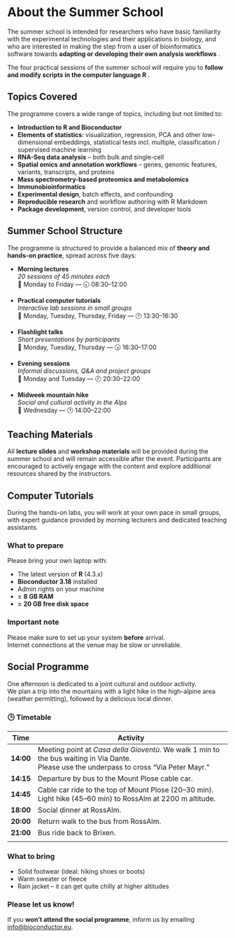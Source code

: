 # About the Summer School

The summer school is intended for researchers who have basic familiarity with the experimental technologies and their applications in biology, and who are interested in making the step from a user of bioinformatics software towards **adapting or developing their own analysis workflows** .

The four practical sessions of the summer school will require you to **follow and modify scripts in the computer language R** .

::: {.callout-tip icon="💡"}
# Topics Covered

The programme covers a wide range of topics, including but not limited to:

-   **Introduction to R and Bioconductor**
-   **Elements of statistics**: visualization, regression, PCA and other low-dimensional embeddings, statistical tests incl. multiple, classification / supervised machine learning
-   **RNA-Seq data analysis** – both bulk and single-cell
-   **Spatial omics and annotation workflows** – genes, genomic features, variants, transcripts, and proteins
-   **Mass spectrometry-based proteomics and metabolomics**
-   **Immunobioinformatics**
-   **Experimental design**, batch effects, and confounding
-   **Reproducible research** and workflow authoring with R Markdown
-   **Package development**, version control, and developer tools
:::

## Summer School Structure

The programme is structured to provide a balanced mix of **theory and hands-on practice**, spread across five days:

-   **Morning lectures**\
    *20 sessions of 45 minutes each*\
    📅 Monday to Friday — 🕣 08:30–12:00

-   **Practical computer tutorials**\
    *Interactive lab sessions in small groups*\
    📅 Monday, Tuesday, Thursday, Friday — 🕐 13:30–16:30

-   **Flashlight talks**\
    *Short presentations by participants*\
    📅 Monday, Tuesday, Thursday — 🕟 16:30–17:00

-   **Evening sessions**\
    *Informal discussions, Q&A and project groups*\
    📅 Monday and Tuesday — 🕗 20:30–22:00

-   **Midweek mountain hike**\
    *Social and cultural activity in the Alps*\
    📅 Wednesday — 🕑 14:00–22:00

## Teaching Materials

All **lecture slides** and **workshop materials** will be provided during the summer school and will remain accessible after the event. Participants are encouraged to actively engage with the content and explore additional resources shared by the instructors.

## Computer Tutorials

During the hands-on labs, you will work at your own pace in small groups, with expert guidance provided by morning lecturers and dedicated teaching assistants.

::: {.callout-tip icon="🧰"}
### What to prepare

Please bring your own laptop with:

-   The latest version of **R** (4.3.x)
-   **Bioconductor 3.18** installed
-   Admin rights on your machine
-   ≥ **8 GB RAM**
-   ≥ **20 GB free disk space**
:::

::: {.callout-warning icon="🌐"}
### Important note

Please make sure to set up your system **before** arrival.\
Internet connections at the venue may be slow or unreliable.
:::

## Social Programme

One afternoon is dedicated to a joint cultural and outdoor activity.\
We plan a trip into the mountains with a light hike in the high-alpine area (weather permitting), followed by a delicious local dinner.

### 🕒 Timetable

| **Time**  | **Activity**                                                                                                                               |
|-----------|---------------------------------------------------------------------------------------------------------------------------------------------|
| **14:00** | Meeting point at *Casa della Gioventù*. We walk 1 min to the bus waiting in Via Dante. <br> Please use the underpass to cross “Via Peter Mayr.” |
| **14:15** | Departure by bus to the Mount Plose cable car.                                                                                             |
| **14:45** | Cable car ride to the top of Mount Plose (20–30 min). <br> Light hike (45–60 min) to RossAlm at 2200 m altitude.                            |
| **18:00** | Social dinner at RossAlm.                                                                                                               |
| **20:00** | Return walk to the bus from RossAlm.                                                                                                        |
| **21:00** | Bus ride back to Brixen.                                                                                                                    |
                                                                        |

::: {.callout-note icon="🧳"}
### What to bring

-   Solid footwear (ideal: hiking shoes or boots)\
-   Warm sweater or fleece\
-   Rain jacket – it can get quite chilly at higher altitudes
:::

::: {.callout-warning icon="📧"}
### Please let us know!

If you **won’t attend the social programme**, inform us by emailing [info\@bioconductor.eu](mailto:info@bioconductor.eu).
:::
